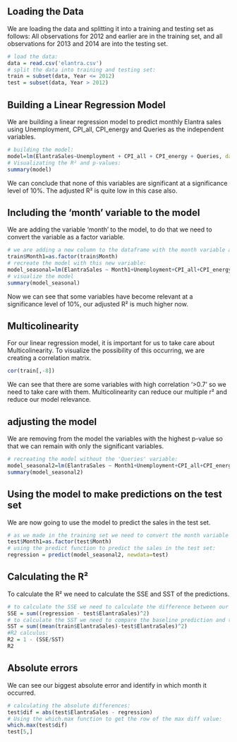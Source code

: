
## Loading the Data

We are loading the data and splitting it into a training and testing set as follows:
All observations for 2012 and earlier are in the training set, and all 
observations for 2013 and 2014 are into the testing set.

```{r}
# load the data:
data = read.csv('elantra.csv')
# split the data into training and testing set:
train = subset(data, Year <= 2012)
test = subset(data, Year > 2012)
```

##  Building a Linear Regression Model

We are building a linear regression model to predict monthly Elantra sales using Unemployment,
CPI_all, CPI_energy and Queries as the independent variables.

```{r}
# building the model:
model=lm(ElantraSales~Unemployment + CPI_all + CPI_energy + Queries, data = train)
# Visualizating the R² and p-values:
summary(model)
```
We can conclude that none of this variables are significant at a significance level of 10%.
The adjusted R² is quite low in this case also.

## Including the 'month' variable to the model

We are adding the variable 'month' to the model, to do that we need to convert 
the variable as a factor variable.

```{r}
# we are adding a new column to the dataframe with the month variable as factor: 
train$Month1=as.factor(train$Month)
# recreate the model with this new variable:
model_seasonal=lm(ElantraSales ~ Month1+Unemployment+CPI_all+CPI_energy+Queries, data=train)
# visualize the model
summary(model_seasonal)
```
Now we can see that some variables have become relevant at a significance level of 10%,
our adjusted R² is much higher now.

## Multicolinearity

For our linear regression model, it is important for us to take care about Multicolinearity.
To visualize the possibility of this occurring, we are creating a correlation matrix.

```{r}
cor(train[,-8])
```
We can see that there are some variables with high correlation '>0.7' so we need to take care with them.
Multicolinearity can reduce our multiple r² and reduce our model relevance.

## adjusting the model

We are removing from the model the variables with the highest p-value so that we can remain with
only the significant variables.

```{r}
# recreating the model without the 'Queries' variable:
model_seasonal2=lm(ElantraSales ~ Month1+Unemployment+CPI_all+CPI_energy, data=train)
summary(model_seasonal2)
```
## Using the model to make predictions on the test set

We are now going to use the model to predict the sales in the test set.

```{r}
# as we made in the training set we need to convert the month variable to factor:
test$Month1=as.factor(test$Month)
# using the predict function to predict the sales in the test set:
regression = predict(model_seasonal2, newdata=test)
```
## Calculating the R²

To calculate the R² we need to calculate the SSE and SST of the predictions.

```{r}
# to calculate the SSE we need to calculate the difference between our prediction and the real sales.
SSE = sum((regression - test$ElantraSales)^2)
# to calculate the SST we need to compare the baseline prediction and the real sales.
SST = sum((mean(train$ElantraSales)-test$ElantraSales)^2)
#R2 calculus:
R2 = 1 - (SSE/SST)
R2
```
## Absolute errors

We can see our biggest absolute error and identify in which month it occurred.

```{r}
# calculating the absolute differences:
test$dif = abs(test$ElantraSales - regression)
# Using the which.max function to get the row of the max diff value:
which.max(test$dif)
test[5,]
```
